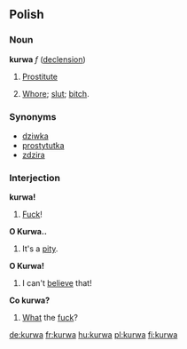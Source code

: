 ==Polish==

===Noun===
'''kurwa''' ''f'' ([[Wiktionary Appendix:Polish hard feminine noun declension|declension]])

# [[prostitute|Prostitute]]
# {{context|offensive}} [[whore|Whore]]; [[slut]]; [[bitch]].

===Synonyms===
*[[dziwka]]
*[[prostytutka]]
*[[zdzira]]

===Interjection===
'''kurwa!'''

# [[fuck|Fuck]]!

<!--These need to be moved to the respective pages-->

'''O Kurwa..'''

# It's a [[pity]].

'''O Kurwa!'''

# I can't [[believe]] that!

'''Co kurwa?'''

# [[What]] the [[fuck]]?

[[de:kurwa]]
[[fr:kurwa]]
[[hu:kurwa]]
[[pl:kurwa]]
[[fi:kurwa]]